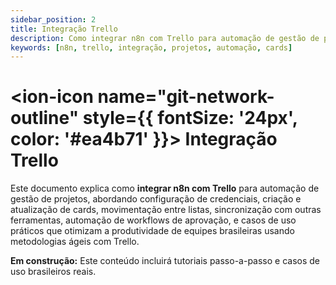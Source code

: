 ---
sidebar_position: 2
title: Integração Trello
description: Como integrar n8n com Trello para automação de gestão de projetos
keywords: [n8n, trello, integração, projetos, automação, cards]
---

# <ion-icon name="git-network-outline" style={{ fontSize: '24px', color: '#ea4b71' }}></ion-icon> Integração Trello

Este documento explica como **integrar n8n com Trello** para automação de gestão de projetos, abordando configuração de credenciais, criação e atualização de cards, movimentação entre listas, sincronização com outras ferramentas, automação de workflows de aprovação, e casos de uso práticos que otimizam a produtividade de equipes brasileiras usando metodologias ágeis com Trello.

**Em construção:** Este conteúdo incluirá tutoriais passo-a-passo e casos de uso brasileiros reais.
